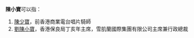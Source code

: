 '''陳小寶'''可以指：
# [[陳少寶|陳少寶]]，前香港商業電台唱片騎師
# [[劉陳小寶|劉陳小寶]]，香港保良局丁亥年主席，雪肌蘭國際集團有限公司主席兼行政總裁
{{disambig|X小宝|Cat=三字陈姓人名消歧义}}